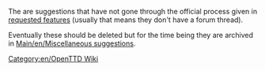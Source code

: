 The are suggestions that have not gone through the official process given in [[Main/en/Requested features|requested features]] (usually that means they don't have a forum thread).

Eventually these should be deleted but for the time being they are archived in [[Main/en/Miscellaneous suggestions]].

[[Category:en/OpenTTD Wiki]]